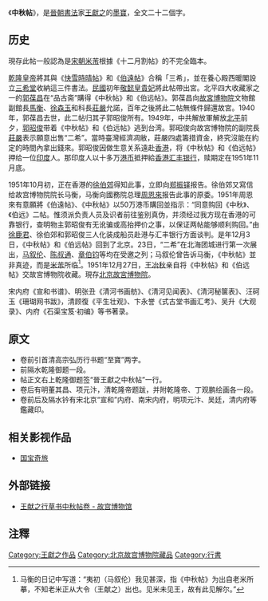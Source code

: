《'''中秋帖'''》，是[[晉朝|晉朝]][[書法|書法]]家[[王獻之|王獻之]]的[[中國書法|墨寶]]，全文二十二個字。

==历史==
現存此帖一般認為是[[宋朝|宋朝]][[米芾|米芾]]根據《十二月割帖》的不完全臨本。

[[清高宗|乾隆皇帝]]將其與《[[快雪時晴帖|快雪時晴帖]]》和《[[伯遠帖|伯遠帖]]》合稱「三希」，並在養心殿西暖閣設立[[三希堂|三希堂]]收納這三件書法。[[中華民國|民國]]初年[[敬懿皇貴妃|敬懿皇貴妃]]將此帖帶出宮。北平四大收藏家之一的[[郭葆昌|郭葆昌]]在“品古斋”購得《中秋帖》和《伯远帖》。郭葆昌向[[故宮博物院_(北京)|故宮博物院]]文物館副館長[[馬衡|馬衡]]、[[徐森玉|徐森玉]]和科長[[莊嚴|莊嚴]]允諾，百年之後將此二帖無條件歸還故宮。1940年，郭葆昌去世，此二帖归其子郭昭俊所有。1949年，中共解放軍解放[[北平|北平]]前夕，[[郭昭俊|郭昭俊]]带着《中秋帖》和《伯远帖》逃到台湾。郭昭俊向故宮博物院的副院長[[莊嚴|莊嚴]]表示願意出售“二希”。當時臺灣經濟凋敝，莊嚴四處籌措資金，終究沒能在約定的時間內拿出錢來。郭昭俊因做生意关系遠赴[[香港|香港]]，将《中秋帖》和《伯远帖》押给一位[[印度|印度]]人。那印度人以十多万[[港币|港币]]抵押給[[汇丰银行|香港汇丰银行]]，赎期定在1951年11月底。

1951年10月初，正在香港的[[徐伯郊|徐伯郊]]得知此事，立即向[[郑振铎|郑振铎]]报告。徐伯郊又寫信给故宫博物院院长马衡，马衡向國務院总理[[周恩來|周恩來]]报告此事的原委。1951年周恩來有意願將《伯遠帖》、《中秋帖》以50万港币購回並指示：“同意购回《中秋》、《伯远》二帖。惟须派负责人员及识者前往鉴别真伪，并须经过我方现在香港的可靠银行，查明物主郭昭俊有无讹骗或高抬押价之事，以保证两帖能够顺利购回。”由[[徐鹿君|徐鹿君]]、徐伯郊和郭昭俊三人化装成船员赴港与汇丰银行方面谈判。是年12月3日，《中秋帖》和《伯远帖》回到了北京。23日，“二希”在北海团城进行第一次展出，[[马叙伦|马叙伦]]、[[陈叔通|陈叔通]]、[[章伯钧|章伯钧]]等均在受邀之列；马叙伦曾告诉马衡，《中秋帖》並非真迹，而是[[米芾|米芾]]所临<ref>马衡的日记中写道：“夷初（马叙伦）我见甚深，指《中秋帖》为出自老米所摹，不知老米正从大令（王献之）出也。见米未见王，故有此见解尔。”</ref>。1951年12月27日，[[王冶秋|王冶秋]]亲自将《中秋帖》和《伯远帖》交故宮博物院收藏。現存[[北京故宮博物院|北京故宮博物院]]。

宋内府《宣和书谱》、明张丑《清河书画舫》、《清河见闻表》、《清河秘箧表》、汪砢玉《珊瑚网书跋》，清顾復《平生壮观》、卞永誉《式古堂书画汇考》、吴升《大观录》、内府《石渠宝笈·初编》等书著录。

== 原文 ==
{{Wide image|The Calligraphy Model Mid-Autumn by Wang Xianzhi.jpg|3000px|《中秋帖》，[[北京故宮博物院|北京故宮博物院]]藏。|dir=rtl}}

{{quote|中秋不復不得相還為即甚省如何然勝人何慶等大軍。}}

*卷前引首清高宗弘历行书题“至寶”两字。
*前隔水乾隆御题一段。
*帖正文右上乾隆御题签“晉王獻之中秋帖”一行。
*卷后有明董其昌、项元汴，清乾隆帝题跋，并附乾隆帝、丁观鹏绘画各一段。
*卷前后及隔水钤有宋北京“宣和”内府、南宋内府，明项元汴、吴廷，清内府等鑑藏印。

==相关影视作品==
*[[国宝奇旅|国宝奇旅]]

==外部链接==
* [https://www.dpm.org.cn/collection/handwriting/228204.html 王献之行草书中秋帖卷 - 故宫博物馆]

== 注釋 ==
{{reflist}}

[[Category:王獻之作品|Category:王獻之作品]]
[[Category:北京故宫博物院藏品|Category:北京故宫博物院藏品]]
[[Category:行書|Category:行書]]